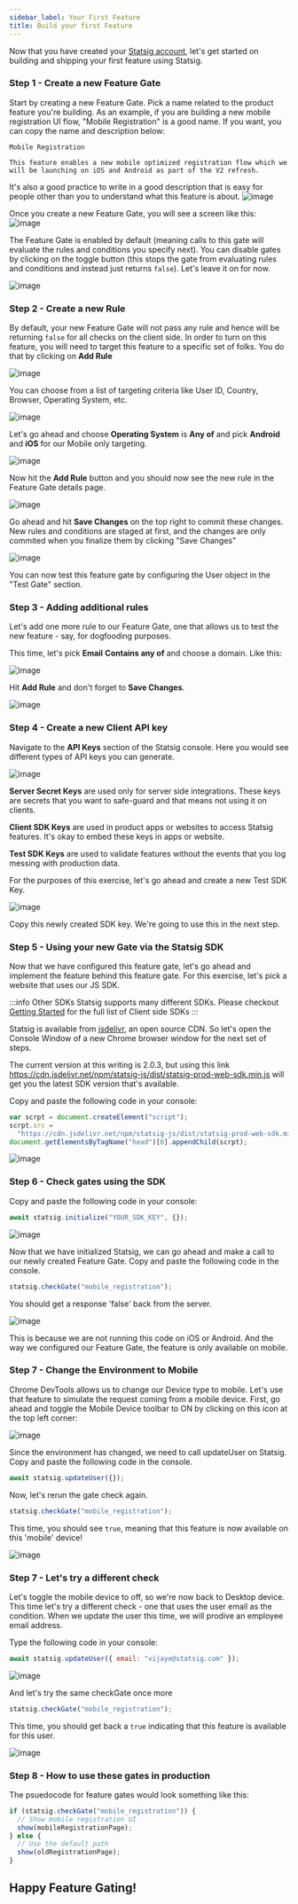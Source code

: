 ```yaml
---
sidebar_label: Your First Feature
title: Build your first Feature
---
```


Now that you have created your [Statsig account](/#account-sign-up-and-api-key), let's get started on building and shipping your first feature using Statsig.

### Step 1 - Create a new Feature Gate

Start by creating a new Feature Gate. Pick a name related to the product feature you're building. As an example, if you are building a new mobile registration UI flow, "Mobile Registration" is a good name.  If you want, you can copy the name and description below:

```
Mobile Registration
```

```
This feature enables a new mobile optimized registration flow which we will be launching on iOS and Android as part of the V2 refresh.
```

It's also a good practice to write in a good description that is easy for people other than you to understand what this feature is about.
![image](https://user-images.githubusercontent.com/74588208/117380103-e0331d00-ae8d-11eb-9a6d-38b839da053e.png)

Once you create a new Feature Gate, you will see a screen like this:
![image](https://user-images.githubusercontent.com/74588208/117382166-bc260a80-ae92-11eb-940c-bcb09b495a09.png)

The Feature Gate is enabled by default (meaning calls to this gate will evaluate the rules and conditions you specify next). You can disable gates by clicking on the toggle button (this stops the gate from evaluating rules and conditions and instead just returns `false`).  Let's leave it on for now.

![image](https://user-images.githubusercontent.com/74588208/117380238-1c667d80-ae8e-11eb-89ff-bb53fc64928c.png)

### Step 2 - Create a new Rule

By default, your new Feature Gate will not pass any rule and hence will be returning `false` for all checks on the client side. In order to turn on this feature, you will need to target this feature to a specific set of folks. You do that by clicking on **Add Rule**

![image](https://user-images.githubusercontent.com/74588208/117382198-d52ebb80-ae92-11eb-9afd-fa0180afe47a.png)

You can choose from a list of targeting criteria like User ID, Country, Browser, Operating System, etc.

![image](https://user-images.githubusercontent.com/74588208/117383496-c3024c80-ae95-11eb-9550-b1f20e835f40.png)

Let's go ahead and choose **Operating System** is **Any of** and pick **Android** and **iOS** for our Mobile only targeting.

![image](https://user-images.githubusercontent.com/74588208/117383571-f04efa80-ae95-11eb-99a8-b420446409c2.png)

Now hit the **Add Rule** button and you should now see the new rule in the Feature Gate details page.

![image](https://user-images.githubusercontent.com/74588208/117383781-694e5200-ae96-11eb-99a9-7ae71265abb1.png)

Go ahead and hit **Save Changes** on the top right to commit these changes.  New rules and conditions are staged at first, and the changes are only commited when you finalize them by clicking "Save Changes"

![image](https://user-images.githubusercontent.com/74588208/117383852-897e1100-ae96-11eb-95a9-fc3dfca03ca4.png)

You can now test this feature gate by configuring the User object in the "Test Gate" section.

### Step 3 - Adding additional rules

Let's add one more rule to our Feature Gate, one that allows us to test the new feature - say, for dogfooding purposes.

This time, let's pick **Email** **Contains any of** and choose a domain. Like this:

![image](https://user-images.githubusercontent.com/74588208/117421030-ff07d280-aed2-11eb-8135-69b9a31c0ceb.png)

Hit **Add Rule** and don't forget to  **Save Changes**.

![image](https://user-images.githubusercontent.com/74588208/117493561-ff7e8880-af27-11eb-8b2f-82aab882bf86.png)

### Step 4 - Create a new Client API key

Navigate to the **API Keys** section of the Statsig console. Here you would see different types of API keys you can generate.

![image](https://user-images.githubusercontent.com/74588208/117417634-67ed4b80-aecf-11eb-87b0-97c012368815.png)

**Server Secret Keys** are used only for server side integrations. These keys are secrets that you want to safe-guard and that means not using it on clients.

**Client SDK Keys** are used in product apps or websites to access Statsig features. It's okay to embed these keys in apps or website.

**Test SDK Keys** are used to validate features without the events that you log messing with production data.

For the purposes of this exercise, let's go ahead and create a new Test SDK Key.

![image](https://user-images.githubusercontent.com/74588208/117417939-b569b880-aecf-11eb-95ad-f02b0e020f12.png)

Copy this newly created SDK key. We're going to use this in the next step.

### Step 5 - Using your new Gate via the Statsig SDK

Now that we have configured this feature gate, let's go ahead and implement the feature behind this feature gate. For this exercise, let's pick a website that uses our JS SDK.

:::info Other SDKs
Statsig supports many different SDKs. Please checkout [Getting Started](/) for the full list of Client side SDKs
:::

Statsig is available from [jsdelivr](http://www.jsdelivr.com/), an open source CDN. So let's open the Console Window of a new Chrome browser window for the next set of steps.

The current version at this writing is 2.0.3, but using this link https://cdn.jsdelivr.net/npm/statsig-js/dist/statsig-prod-web-sdk.min.js will get you the latest SDK version that's available.

Copy and paste the following code in your console:

```js
var scrpt = document.createElement("script");
scrpt.src =
  "https://cdn.jsdelivr.net/npm/statsig-js/dist/statsig-prod-web-sdk.min.js";
document.getElementsByTagName("head")[0].appendChild(scrpt);
```

![image](https://user-images.githubusercontent.com/74588208/117419141-16de5700-aed1-11eb-8b5f-3af93270ed1b.png)

### Step 6 - Check gates using the SDK

Copy and paste the following code in your console:

```js
await statsig.initialize("YOUR_SDK_KEY", {});
```

![image](https://user-images.githubusercontent.com/74588208/117421542-79d0ed80-aed3-11eb-906f-1564b082b707.png)

Now that we have initialized Statsig, we can go ahead and make a call to our newly created Feature Gate. Copy and paste the following code in the console.

```js
statsig.checkGate("mobile_registration");
```

You should get a response 'false' back from the server.

![image](https://user-images.githubusercontent.com/74588208/117421778-b270c700-aed3-11eb-8574-af05119b9b22.png)

This is because we are not running this code on iOS or Android. And the way we configured our Feature Gate, the feature is only available on mobile.

### Step 7 - Change the Environment to Mobile

Chrome DevTools allows us to change our Device type to mobile. Let's use that feature to simulate the request coming from a mobile device. First, go ahead and toggle the Mobile Device toolbar to ON by clicking on this icon at the top left corner:

![image](https://user-images.githubusercontent.com/74588208/117494211-de6a6780-af28-11eb-8d99-c2f557d4ccde.png)

Since the environment has changed, we need to call updateUser on Statsig. Copy and paste the following code in the console.

```js
await statsig.updateUser({});
```

Now, let's rerun the gate check again.

```js
statsig.checkGate("mobile_registration");
```

This time, you should see `true`, meaning that this feature is now available on this 'mobile' device!

![image](https://user-images.githubusercontent.com/74588208/117494418-25f0f380-af29-11eb-881a-97ea6aae6bf3.png)

### Step 7 - Let's try a different check

Let's toggle the mobile device to off, so we're now back to Desktop device. This time let's try a different check - one that uses the user email as the condition. When we update the user this time, we will prodive an employee email address.

Type the following code in your console:

```js
await statsig.updateUser({ email: "vijaye@statsig.com" });
```

![image](https://user-images.githubusercontent.com/74588208/117422032-04195180-aed4-11eb-9ad5-0b00f45c74f1.png)

And let's try the same checkGate once more

```js
statsig.checkGate("mobile_registration");
```

This time, you should get back a `true` indicating that this feature is available for this user.

![image](https://user-images.githubusercontent.com/74588208/117422203-30cd6900-aed4-11eb-85ce-69761a90d59a.png)

### Step 8 - How to use these gates in production

The psuedocode for feature gates would look something like this:

```js
if (statsig.checkGate("mobile_registration")) {
  // Show mobile registration UI
  show(mobileRegistrationPage);
} else {
  // Use the default path
  show(oldRegistrationPage);
}
```

## Happy Feature Gating!
